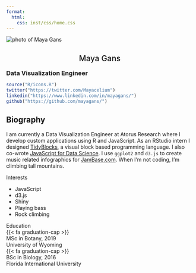 ```yaml
---
format:
  html:
    css: inst/css/home.css
---
```


<section>

<div class="img-bio">
  <img class="author-photo" src="assets/mayagans.png" alt="photo of Maya Gans"/>
  <h2 style='font-weight:500!important;text-align:center!important;'>Maya Gans</h2>
  <h3 style="margin:0!important;padding:0!important;">Data Visualization Engineer</h3>
  <div class="social">
```r
source("R/icons.R")
twitter("https://twitter.com/Mayacelium")
linkedin("https://www.linkedin.com/in/mayagans/")
github("https://github.com/mayagans/")
```
  </div>
</div>

<div class="bio">
<h1>Biography</h1>

I am currently a Data Visualization Engineer at Atorus Research where I develop custom applications using R and JavaScript. As an RStudio intern I designed [TidyBlocks](https://tidyblocks.tech), a visual block based programming language. I also co-wrote [JavaScript for Data Science](https://github.com/software-tools-books/js4ds). I use `ggplot2` and `d3.js` to create music related infographics for [JamBase.com](https://www.jambase.com/article/new-orleans-jazz-fest-after-dark-deep-dive). When I'm not coding, I'm climbing tall mountains.

  <div class="activities">
    
  <div class="interests">
  <span class="activity">Interests</span>
  <ul>
   <li>JavaScript</li>
   <li>d3.js</li>
   <li>Shiny</li>
   <li>Playing bass</li>
   <li>Rock climbing</li>
  </ul>
  </div>
  
<div class="education">
  <span class="activity">Education</span>
<div class="education-element">
<div class="icon">{{< fa graduation-cap >}}</div>
<div class="degree">MSc in Botany, 2019</div>
<div class="school">University of Wyoming</div>
</div>

<div class="education-element">
<div class="icon">{{< fa graduation-cap >}}</div>
<div class="degree">BSc in Biology, 2016</div>
<div class="school">Florida International University</div>
</div>
</div>
  
</div>
</div>

</section>